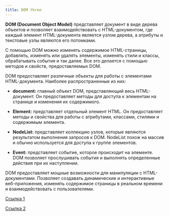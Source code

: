 ```yaml
---
title: DOM three
---
```


**DOM (Document Object Model)** представляет документ в виде дерева объектов и позволяет взаимодействовать с HTML-документом, где каждый элемент HTML-документа является узлом дерева, а атрибуты и текстовые узлы являются его потомками.

С помощью DOM можно изменять содержимое HTML-страницы, добавлять, изменять или удалять элементы, изменять стили и классы, обрабатывать события и так далее. Все это делается с помощью методов и свойств, предоставляемых DOM.

DOM предоставляет различные объекты для работы с элементами HTML-документа. Наиболее распространенные из них:

- **document:** главный объект DOM, представляющий весь HTML-документ. Он предоставляет методы для доступа к элементам на странице и изменения их содержимого.

- **Element:** представляет отдельный элемент HTML. Он предоставляет методы и свойства для работы с атрибутами, классами, стилями и содержимым элемента.

- **NodeList:** представляет коллекцию узлов, которые являются результатом выполнения запросов к DOM. NodeList похож на массив и обычно используется для доступа к группе элементов.

- **Event:** представляет событие, которое происходит на элементе. DOM позволяет прослушивать события и выполнять определенные действия при их наступлении.

DOM предоставляет мощные возможности для манипуляции с HTML-документами. Позволяет создавать динамические и интерактивные веб-приложения, изменять содержимое страницы в реальном времени и взаимодействовать с пользователями.

[Ссылка 1](https://learn.javascript.ru/dom-nodes)

[Ссылка 2](https://itchief.ru/javascript/dom)
